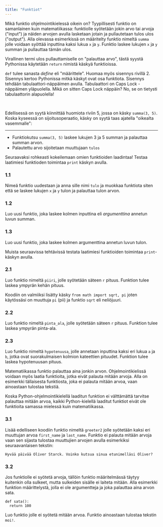 ```yaml
---
title: "Funktiot"
---
```



<Segment title="1. Eka funktio">

Mikä funktio ohjelmointikielessä oikein on? Tyypillisesti funktio on samanlainen kuin matematiikassa: funktiolle syötetään jokin arvo
tai arvoja ("input") ja näiden arvojen avulla lasketaan jotain ja pullautetaan tulos ulos ("output").
Alla olevassa esimerkissä on määritelty funktio nimeltä ```summa``` jolle voidaan syöttää inputtina kaksi lukua ```x``` ja ```y```.
Funktio laskee lukujen ```x``` ja ```y``` summan ja pullauttaa tämän ulos.

<Obs>

Virallinen termi ulos pullauttamiselle on "palauttaa arvo", tästä syystä
Pythonissa käytetään ```return``` nimistä käskyä funktioissa.

</Obs>

<Obs>

```def``` tulee sanasta <em>define</em> eli "määrittele". Huomaa myös sisennys rivillä 2. Sisennys kertoo Pythonissa mitkä käskyt ovat
osa funktiota. Sisennys tehdään tabulaattori-näppäimen avulla. Tabulaattori on Caps Lock -näppäimen yläpuolella. Mikä on sitten Caps Lock näppäin? No, se 
on tietysti tabulaattorin alapuolella!

</Obs>
<br />
<Trinket id="9fb9364433" height="400"/>

<Obs>

Edellisessä on syytä kiinnittää huomiota riviin 5, jossa on käsky ```summa(3, 5)```. Koska kyseessä on sijoitusoperaatio, käsky on syytä taas ajatella "oikealta vasemmalle":

***

* Funktiokutsu ```summa(3, 5)``` laskee lukujen 3 ja 5 summan ja palauttaa summan arvon.
* Palautettu arvo sijoitetaan muuttujaan ```tulos```

</Obs>

Seuraavaksi rohkeasti kokeilemaan omien funktioiden laadintaa! Testaa laatimiesi funktioden toimintaa ```print``` käskyn avulla.

### 1.1

Nimeä funktio uudestaan ja anna sille nimi ```tulo``` ja muokkaa funktiota siten että se laskee lukujen ```x``` ja ```y``` tulon
ja palauttaa tulon arvon.

### 1.2

Luo uusi funktio, joka laskee kolmen inputtina eli *argumenttina* annetun luvun summan. 

### 1.3

Luo uusi funktio, joka laskee kolmen argumenttina annetun luvun tulon.
</Segment>

<Segment title="2. Matematiikasta tuttuja funktioita">

Muista seuraavissa tehtävissä testata laatimiesi funktioiden toimintaa ```print```-käskyn avulla.
<Trinket id="6952c692bc" height="300"/>

### 2.1

Luo funktio nimeltä ```piiri```, jolle syötetään säteen ```r``` pituus. Funktion tulee laskea ympyrän kehän pituus.

<Obs>

Koodiin on valmiiksi lisätty käsky ```from math import sqrt, pi``` joten käytössäsi on muuttuja ```pi``` (pii) ja funktio ```sqrt``` eli neliöjuuri.

</Obs>

### 2.2

Luo funktio nimeltä ```pinta_ala```, jolle syötetään säteen ```r``` pituus. Funktion tulee laskea ympyrän pinta-ala.

### 2.3

Luo funktio nimeltä ```hypotenuusa```, jolle annetaan inputtina kaksi eri lukua ```a``` ja ```b```, jotka ovat suorakulmaisen
kolmion kateettien pituudet. Funktion tulee laskea hypotenuusan pituus.
</Segment>

<Segment title="3. Funktio ilman paluuarvoa">

Matematiikassa funktio palauttaa aina jonkin arvon. Ohjelmointikielissä voidaan myös laatia funktioita, jotka eivät palauta mitään arvoja.
Alla on esimerkki tällaisesta funktiosta, joka ei palauta mitään arvoa, vaan ainoastaan tulostaa tekstiä.

<Trinket id="7190f5e043" height="300"/>

<Obs>Koska Python-ohjelmointikielellä laaditun funktion ei välttämättä tarvitse palauttaa mitään arvoa, kaikki Python-kielellä laaditut funktiot eivät ole funktioita samassa mielessä kuin
matematiikassa.
</Obs>

### 3.1

Lisää edelliseen koodiin funktio nimeltä ```greeter2``` jolle syötetään kaksi eri muuttujan arvoa ```first_name``` ja ```last_name```. Funktio ei palauta
mitään arvoja vaan sen sijasta tulostaa muuttujien arvojen avulla esimerkiksi seuraavanlaisen tekstin:

```Hyvää päivää Oliver Starck. Voinko kutsua sinua etunimelläsi Oliver?```

### 3.2

<Obs>

Jos funktiolle ei syötetä arvoja, tällöin funktio määritelmässä täytyy kuitenkin olla sulkeet, mutta sulkeiden sisälle ei laiteta mitään.
Alla esimerkki funktion määrittelystä, jolla ei ole argumentteja ja joka palauttaa aina arvon sata.
```
def sata():
  return 100
```

</Obs>

Luo funktio jolle ei syötetä mitään arvoa. Funktio ainoastaan tulostaa tekstin ```moi!```.

</Segment>
